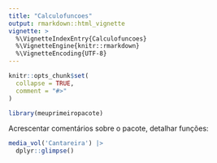 ```yaml
---
title: "Calculofuncoes"
output: rmarkdown::html_vignette
vignette: >
  %\VignetteIndexEntry{Calculofuncoes}
  %\VignetteEngine{knitr::rmarkdown}
  %\VignetteEncoding{UTF-8}
---
```


```r
knitr::opts_chunk$set(
  collapse = TRUE,
  comment = "#>"
)
```

```r
library(meuprimeiropacote)
```

Acrescentar comentários sobre o pacote, detalhar funções:

```r
media_vol('Cantareira') |>
  dplyr::glimpse()
```

